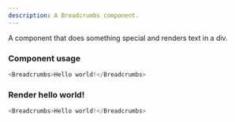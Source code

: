 ```yaml
---
description: A Breadcrumbs component.
---
```



A component that does something special and renders text in a div.

### Component usage
```js
<Breadcrumbs>Hello world!</Breadcrumbs>
```

### Render hello world!

```js live
<Breadcrumbs>Hello world!</Breadcrumbs>
```
